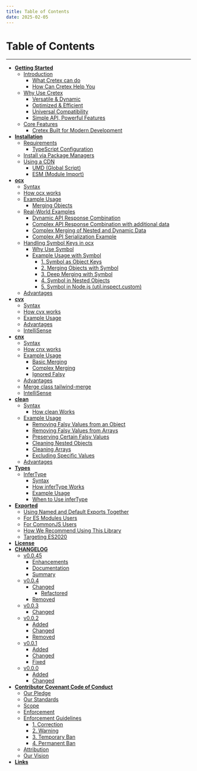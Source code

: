 ```yaml
---
title: Table of Contents
date: 2025-02-05
---
```


# Table of Contents

---

- [**Getting Started**](/started#getting-started)
  - [Introduction](/started#introduction)
    - [What Cretex can do](/started#what-cretex-can-do)
    - [How Can Cretex Help You](/started#how-can-cretex-help-you)
  - [Why Use Cretex](/started#why-use-cretex)
    - [Versatile & Dynamic](/started#-versatile-dynamic)
    - [Optimized & Efficient](/started#-optimized-efficient)
    - [Universal Compatibility](/started#-universal-compatibility)
    - [Simple API, Powerful Features](/started#-simple-api-powerful-features)
  - [Core Features](/started#core-features)
    - [Cretex Built for Modern Development](/started#cretex-built-for-modern-development)
- [**Installation**](/installation#installation)
  - [Requirements](/installation#requirements)
    - [TypeScript Configuration](/installation#typescript-configuration)
  - [Install via Package Managers](/installation#install-via-package-managers)
  - [Using a CDN](/installation#using-a-cdn)
    - [UMD (Global Script)](/installation#umd-global-script)
    - [ESM (Module Import)](/installation#esm-module-import)
- [**ocx**](/ocx#ocx)
  - [Syntax](/ocx#syntax)
  - [How ocx works](/ocx#how-ocx-works)
  - [Example Usage](/ocx#example-usage)
    - [Merging Objects](/ocx#merging-objects)
  - [Real-World Examples](/ocx#real-world-examples)
    - [Dynamic API Response Combination](/ocx#dynamic-api-response-combination)
    - [Complex API Response Combination with additional data](/ocx#complex-api-response-combination-with-additional-data)
    - [Complex Merging of Nested and Dynamic Data](/ocx#complex-merging-of-nested-and-dynamic-data)
    - [Complex API Serialization Example](/ocx#complex-api-serialization-example)
  - [Handling Symbol Keys in ocx](/ocx#handling-symbol-keys-in-ocx)
    - [Why Use Symbol](/ocx#why-use-symbol)
    - [Example Usage with Symbol](/ocx#example-usage-with-symbol)
      - [1. Symbol as Object Keys](/ocx#1-symbol-as-object-keys)
      - [2. Merging Objects with Symbol](/ocx#2-merging-objects-with-symbol)
      - [3. Deep Merging with Symbol](/ocx#3-deep-merging-with-symbol)
      - [4. Symbol in Nested Objects](/ocx#4-symbol-in-nested-objects)
      - [5. Symbol in Node.js (util.inspect.custom)](/ocx#5-symbol-in-nodejs-utilinspectcustom)
  - [Advantages](/ocx#advantages)
- [**cvx**](/cvx#cvx)
  - [Syntax](/cvx#syntax)
  - [How cvx works](/cvx#how-cvx-works)
  - [Example Usage](/cvx#example-usage)
  - [Advantages](/cvx#advantages)
  - [IntelliSense](/cvx#intellisense)
- [**cnx**](/cnx#cnx)
  - [Syntax](/cnx#syntax)
  - [How cnx works](/cnx#how-cnx-works)
  - [Example Usage](/cnx#example-usage)
    - [Basic Merging](/cnx#basic-merging)
    - [Complex Merging](/cnx#complex-merging)
    - [Ignored Falsy](/cnx#ignored-falsy)
  - [Advantages](/cnx#advantages)
  - [Merge class tailwind-merge](/cnx#merge-class-tailwind-merge)
  - [IntelliSense](/cnx#intellisense)
- [**clean**](/clean#clean)
  - [Syntax](/clean#syntax)
    - [How clean Works](/clean#how-clean-works)
  - [Example Usage](/clean#example-usage)
    - [Removing Falsy Values from an Object](/clean#removing-falsy-values-from-an-object)
    - [Removing Falsy Values from Arrays](/clean#removing-falsy-values-from-arrays)
    - [Preserving Certain Falsy Values](/clean#preserving-certain-falsy-values)
    - [Cleaning Nested Objects](/clean#cleaning-nested-objects)
    - [Cleaning Arrays](/clean#cleaning-arrays)
    - [Excluding Specific Values](/clean#excluding-specific-values)
  - [Advantages](/clean#advantages)
- [**Types**](/types#types)
  - [InferType](/types#infertype)
    - [Syntax](/types#syntax)
    - [How inferType Works](/types#how-infertype-works)
    - [Example Usage](/types#example-usage)
    - [When to Use inferType](/types#when-to-use-infertype)
- [**Exported**](/exported#exported)
  - [Using Named and Default Exports Together](/exported#using-named-and-default-exports-together)
  - [For ES Modules Users](/exported#for-es-modules-users)
  - [For CommonJS Users](/exported#for-commonjs-users)
  - [How We Recommend Using This Library](/exported#how-we-recommend-using-this-library)
  - [Targeting ES2020](/exported#targeting-es2020)
- [**License**](/license#license)
- [**CHANGELOG**](/changelog#changelog)
  - [v0.0.45](/changelog#0045---2025-02-04)
    - [Enhancements](/changelog#enhancements)
    - [Documentation](/changelog#documentation)
    - [Summary](/changelog#summary)
  - [v0.0.4](/changelog#004---2025-01-31)
    - [Changed](/changelog#changed)
      - [Refactored](/changelog#refactored)
    - [Removed](/changelog#removed)
  - [v0.0.3](/changelog#003---2025-01-29)
    - [Changed](/changelog#changed)
  - [v0.0.2](/changelog#002---2025-01-29)
    - [Added](/changelog#added)
    - [Changed](/changelog#changed)
    - [Removed](/changelog#removed)
  - [v0.0.1](/changelog#001---2025-01-25)
    - [Added](/changelog#added)
    - [Changed](/changelog#changed)
    - [Fixed](/changelog#fixed)
  - [v0.0.0](/changelog#000---2025-01-23)
    - [Added](/changelog#added)
    - [Changed](/changelog#changed)
- [**Contributor Covenant Code of Conduct**](/coc#contributor-covenant-code-of-conduct)
  - [Our Pledge](/coc#our-pledge)
  - [Our Standards](/coc#our-standards)
  - [Scope](/coc#scope)
  - [Enforcement](/coc#enforcement)
  - [Enforcement Guidelines](/coc#enforcement-guidelines)
    - [1. Correction](/coc#1-correction)
    - [2. Warning](/coc#2-warning)
    - [3. Temporary Ban](/coc#3-temporary-ban)
    - [4. Permanent Ban](/coc#4-permanent-ban)
  - [Attribution](/coc#attribution)
  - [Our Vision](/coc#our-vision)
- [**Links**](/links#links)

